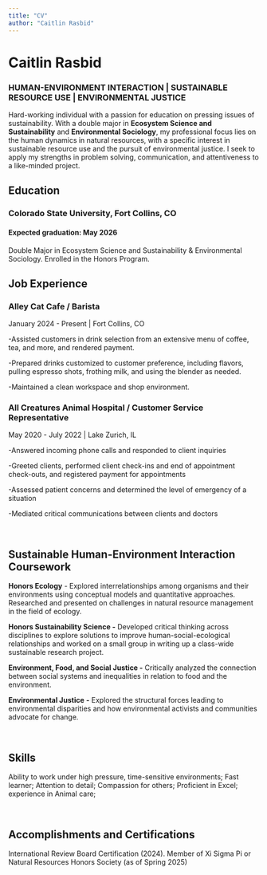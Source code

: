 ```yaml
---
title: "CV"
author: "Caitlin Rasbid"
---
```


# **Caitlin Rasbid**

### **HUMAN-ENVIRONMENT INTERACTION \| SUSTAINABLE RESOURCE USE \| ENVIRONMENTAL JUSTICE**

Hard-working individual with a passion for education on pressing issues of sustainability. With a double major in **Ecosystem Science and Sustainability** and **Environmental Sociology**, my professional focus lies on the human dynamics in natural resources, with a specific interest in sustainable resource use and the pursuit of environmental justice. I seek to apply my strengths in problem solving, communication, and attentiveness to a like-minded project.

## **Education**

### **Colorado State University, Fort Collins, CO** 

#### Expected graduation: May 2026

Double Major in Ecosystem Science and Sustainability & Environmental Sociology. Enrolled in the Honors Program.

## **Job Experience**

### **Alley Cat Cafe /** Barista

January 2024 - Present \| Fort Collins, CO

-Assisted customers in drink selection from an extensive menu of coffee, tea, and more, and rendered payment. 

-Prepared drinks customized to customer preference, including flavors, pulling espresso shots, frothing milk, and using the blender as needed.

-Maintained a clean workspace and shop environment.

### **All Creatures Animal Hospital /** Customer Service Representative

May 2020 - July 2022 \| Lake Zurich, IL

-Answered incoming phone calls and responded to client inquiries

-Greeted clients, performed client check-ins and end of appointment check-outs, and registered payment for appointments

-Assessed patient concerns and determined the level of emergency of a situation

-Mediated critical communications between clients and doctors

\

## **Sustainable Human-Environment Interaction Coursework**

**Honors Ecology** - Explored interrelationships among organisms and their environments using conceptual models and quantitative approaches. Researched and presented on challenges in natural resource management in the field of ecology. 

**Honors Sustainability Science -** Developed critical thinking across disciplines to explore solutions to improve human-social-ecological relationships and worked on a small group in writing up a class-wide sustainable research project. 

**Environment, Food, and Social Justice -** Critically analyzed the connection between social systems and inequalities in relation to food and the environment. 

**Environmental Justice** **-** Explored the structural forces leading to environmental disparities and how environmental activists and communities advocate for change.

\

## **Skills**

Ability to work under high pressure, time-sensitive environments; Fast learner; Attention to detail; Compassion for others; Proficient in Excel; experience in Animal care;

\

## **Accomplishments and Certifications**

International Review Board Certification (2024). Member of Xi Sigma Pi or Natural Resources Honors Society (as of Spring 2025)
